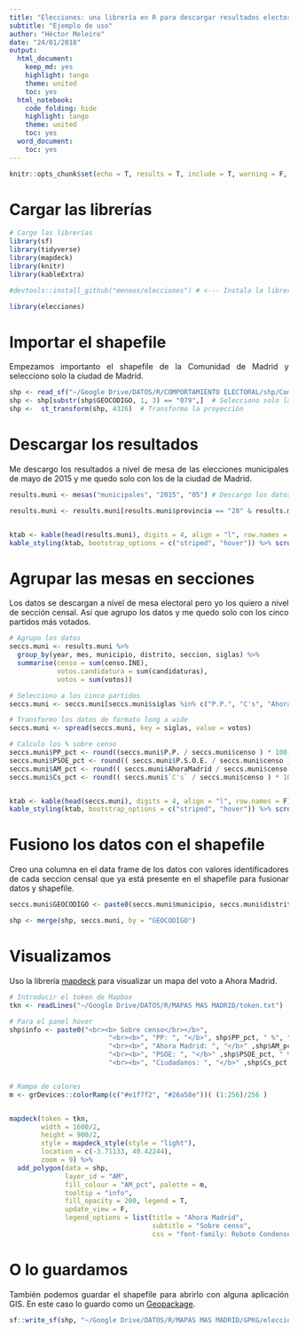 ```yaml
---
title: "Elecciones: una librería en R para descargar resultados electorales"
subtitle: "Ejemplo de uso"
author: "Héctor Meleiro"
date: "24/01/2018"
output:
  html_document:
    keep_md: yes
    highlight: tango
    theme: united
    toc: yes
  html_notebook:
    code_folding: hide
    highlight: tango
    theme: united
    toc: yes
  word_document:
    toc: yes
---
```


<style>
body {
text-align: justify}
</style>

```r
knitr::opts_chunk$set(echo = T, results = T, include = T, warning = F, message = F, tidy = T)
```


# Cargar las librerías

```r
# Cargo las librerías
library(sf)
library(tidyverse)
library(mapdeck)
library(knitr)
library(kableExtra)

#devtools::install_github("meneos/elecciones") # <--- Instala la librería elecciones

library(elecciones)

```

# Importar el shapefile
Empezamos importanto el shapefile de la Comunidad de Madrid y selecciono solo la ciudad de Madrid.

```r

shp <- read_sf("~/Google Drive/DATOS/R/COMPORTAMIENTO ELECTORAL/shp/Comunidad de Madrid/2015/corregido/secciones_corregidas.shp", quiet = T) ### Importo el shapefile 
shp <- shp[substr(shp$GEOCODIGO, 1, 3) == "079",]  # Selecciono solo la ciudad de Madrid
shp <-  st_transform(shp, 4326)  # Transformo la proyección
```

# Descargar los resultados

Me descargo los resultados a nivel de mesa de las elecciones municipales de mayo de 2015 y me quedo solo con los de la ciudad de Madrid.

```r

results.muni <- mesas("municipales", "2015", "05") # Descargo los datos

results.muni <- results.muni[results.muni$provincia == "28" & results.muni$municipio == "079",] # 28 = Comunidad de Madrid | 079 = Ciudad de Madrid


ktab <- kable(head(results.muni), digits = 4, align = "l", row.names = F)
kable_styling(ktab, bootstrap_options = c("striped", "hover")) %>% scroll_box(width = "100%", height = "200px")

```

# Agrupar las mesas en secciones

Los datos se descargan a nivel de mesa electoral pero yo los quiero a nivel de sección censal. Así que agrupo los datos y me quedo solo con los cinco partidos más votados.

```r

# Agrupo los datos
seccs.muni <- results.muni %>% 
  group_by(year, mes, municipio, distrito, seccion, siglas) %>% 
  summarise(censo = sum(censo.INE), 
            votos.candidatura = sum(candidaturas), 
            votos = sum(votos))

# Selecciono a los cinco partidos
seccs.muni <- seccs.muni[seccs.muni$siglas %in% c("P.P.", "C's", "AhoraMadrid", "P.S.O.E.", "IZQUIERDA U"),]

# Transformo los datos de formato long a wide 
seccs.muni <- spread(seccs.muni, key = siglas, value = votos)

# Calculo los % sobre censo
seccs.muni$PP_pct <- round((seccs.muni$P.P. / seccs.muni$censo ) * 100, 2)
seccs.muni$PSOE_pct <- round(( seccs.muni$P.S.O.E. / seccs.muni$censo ) * 100, 2)
seccs.muni$AM_pct <- round(( seccs.muni$AhoraMadrid / seccs.muni$censo ) * 100, 2)
seccs.muni$Cs_pct <- round(( seccs.muni$`C's` / seccs.muni$censo ) * 100, 2)


ktab <- kable(head(seccs.muni), digits = 4, align = "l", row.names = F)
kable_styling(ktab, bootstrap_options = c("striped", "hover")) %>% scroll_box(width = "100%", height = "200px")

```

# Fusiono los datos con el shapefile

Creo una columna en el data frame de los datos con valores identificadores de cada seccion censal que ya está presente en el shapefile para fusionar datos y shapefile.
```r

seccs.muni$GEOCODIGO <- paste0(seccs.muni$municipio, seccs.muni$distrito, seccs.muni$seccion)

shp <- merge(shp, seccs.muni, by = "GEOCODIGO")

```

# Visualizamos

Uso la librería [mapdeck](https://github.com/SymbolixAU/mapdeck) para visualizar un mapa del voto a Ahora Madrid.

```r

# Introducir el token de Mapbox
tkn <- readLines("~/Google Drive/DATOS/R/MAPAS MAS MADRID/token.txt")

# Para el panel hover
shp$info <- paste0("<br><b> Sobre censo</br></b>",
                         "<br><b>", "PP: ", "</b>", shp$PP_pct, " %", "</br>",
                         "<br><b>", "Ahora Madrid: ", "</b>" ,shp$AM_pct, " %", "</br>",
                         "<br><b>", "PSOE: ", "</b>" ,shp$PSOE_pct, " %", "</br>",
                         "<br><b>", "Ciudadanos: ", "</b>" ,shp$Cs_pct, " %", "</br>")


# Rampa de colores
m <- grDevices::colorRamp(c("#e1f7f2", "#26a58e"))( (1:256)/256 )


mapdeck(token = tkn, 
        width = 1600/2, 
        height = 900/2, 
        style = mapdeck_style(style = "light"), 
        location = c(-3.71133, 40.42244),
        zoom = 9) %>%
  add_polygon(data = shp,
              layer_id = "AM", 
              fill_colour = "AM_pct", palette = m, 
              tooltip = "info", 
              fill_opacity = 200, legend = T, 
              update_view = F,
              legend_options = list(title = "Ahora Madrid",
                                    subtitle = "Sobre censo",
                                    css = "font-family: Roboto Condensed"))

```

# O lo guardamos

También podemos guardar el shapefile para abrirlo con alguna aplicación GIS. En este caso lo guardo como un [Geopackage](https://www.geopackage.org/).
```r
sf::write_sf(shp, "~/Google Drive/DATOS/R/MAPAS MAS MADRID/GPKG/elecciones24M.gpkg", driver = "GPKG")
```


